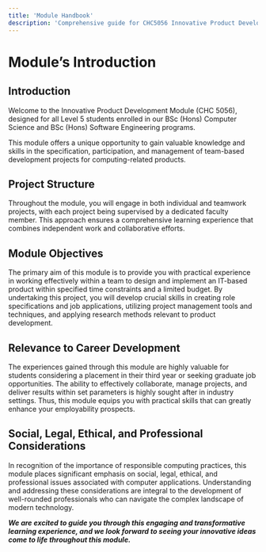 ```yaml
---
title: 'Module Handbook'
description: 'Comprehensive guide for CHC5056 Innovative Product Development'
---
```


# Module’s Introduction

## **Introduction**

Welcome to the Innovative Product Development Module (CHC 5056), designed for all Level 5 students enrolled in our BSc (Hons) Computer Science and BSc (Hons) Software Engineering programs.

This module offers a unique opportunity to gain valuable knowledge and skills in the specification, participation, and management of team-based development projects for computing-related products.

## Project Structure

Throughout the module, you will engage in both individual and teamwork projects, with each project being supervised by a dedicated faculty member. This approach ensures a comprehensive learning experience that combines independent work and collaborative efforts.

## Module Objectives

The primary aim of this module is to provide you with practical experience in working effectively within a team to design and implement an IT-based product within specified time constraints and a limited budget. By undertaking this project, you will develop crucial skills in creating role specifications and job applications, utilizing project management tools and techniques, and applying research methods relevant to product development.

## Relevance to Career Development

The experiences gained through this module are highly valuable for students considering a placement in their third year or seeking graduate job opportunities. The ability to effectively collaborate, manage projects, and deliver results within set parameters is highly sought after in industry settings. Thus, this module equips you with practical skills that can greatly enhance your employability prospects.

## Social, Legal, Ethical, and Professional Considerations

In recognition of the importance of responsible computing practices, this module places significant emphasis on social, legal, ethical, and professional issues associated with computer applications. Understanding and addressing these considerations are integral to the development of well-rounded professionals who can navigate the complex landscape of modern technology.



***We are excited to guide you through this engaging and transformative learning experience, and we look forward to seeing your innovative ideas come to life throughout this module.***